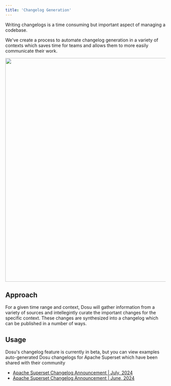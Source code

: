 ```yaml
---
title: 'Changelog Generation' 
---
```


Writing changelogs is a time consuming but important aspect of managing a codebase.

We've create a process to automate changelog generation in a variety of contexts which saves time for teams and 
allows them to more easily communicate their work.

<img width="700" src="/images/changelog-1.png" />


## Approach
For a given time range and context, Dosu will gather information from a variety of sources and intellegintly curate the important changes 
for the specific context. These changes are synthesized into a changelog which can be published in a number of ways.

## Usage
Dosu's changelog feature is currently in beta, but you can view examples auto-generated Dosu changelogs for Apache Superset which have been shared with their community
- [Apache Superset Changelog Announcement | July, 2024](https://apache-superset.slack.com/archives/C7G8CG0LR/p1722548849387239)
- [Apache Superset Changelog Announcement | June, 2024](https://apache-superset.slack.com/archives/C7G8CG0LR/p1720045922995709)
